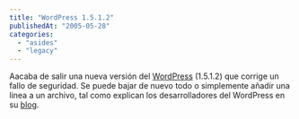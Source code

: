 ```yaml
---
title: "WordPress 1.5.1.2"
publishedAt: "2005-05-28"
categories: 
  - "asides"
  - "legacy"
---
```


Aacaba de salir una nueva versión del [WordPress](http://www.wordpress.org/) (1.5.1.2) que corrige un fallo de seguridad. Se puede bajar de nuevo todo o simplemente añadir una linea a un archivo, tal como explican los desarrolladores del WordPress en su [blog](http://wordpress.org/development/2005/05/security-update/).
